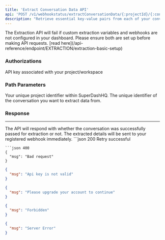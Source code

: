 ```yaml
---
title: 'Extract Conversation Data API'
api: 'POST /v1/webhookstatus/extractConversationData/{:projectId}/{:conversationId}'
description: "Retrieve essential key-value pairs from each of your conversations effortlessly using our API."
---
```


<Warning>
  The Extraction API will fail if custom extraction variables and webhooks are not configured in your dashboard. Please ensure both are set up before making API requests.
  [read here](/api-reference/endpoint/EXTRACTION/extraction-basic-setup)
</Warning>




### Authorizations
<ParamField header="x-api-key" type="string" required>
API key associated with your project/workspace
</ParamField>

### Path Parameters
<ParamField path="projectId" type="string" required>
Your unique project identifier within SuperDashHQ.
</ParamField>
<ParamField path="conversationId" type="string" required>
The unique identifier of the conversation you want to extract data from.
</ParamField>



### Response
___
<ResponseField name="msg" type="object">
The API will respond with whether the conversation was successfully passed for extraction or not. The extracted details will be sent to your registered webhook immediately.
</ResponseField>


<ResponseExample>
   ```json 200
Retry successful


```
```json 400
{
  "msg": "Bad request"
}
```
```json 401
{
  "msg": "Api key is not valid"
}
```
```json 402
{
  "msg": "Please upgrade your account to continue"
}
```
```json 403
{
  "msg": "Forbidden"
}
```
```json 500
{
  "msg": "Server Error"
}
```
</ResponseExample>


